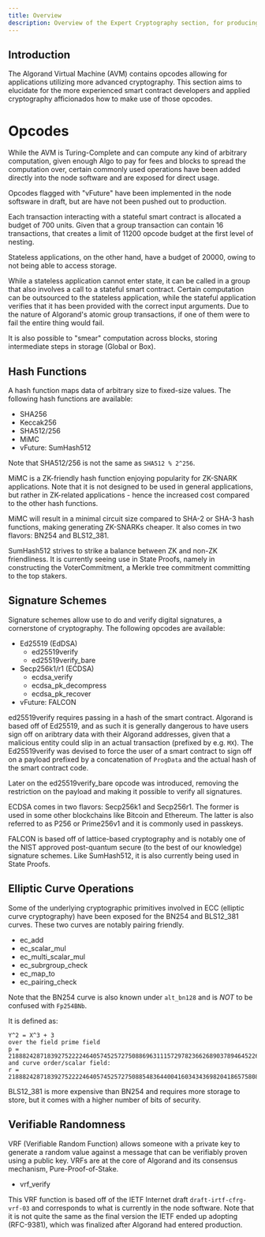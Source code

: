 ```yaml
---
title: Overview
description: Overview of the Expert Cryptography section, for producing applications utilizing advanced cryptography features in the AVM.
---
```


## Introduction

The Algorand Virtual Machine (AVM) contains opcodes allowing for applications utilizing more advanced cryptography. This section aims to elucidate for the more experienced smart contract developers and applied cryptography afficionados how to make use of those opcodes.


# Opcodes

While the AVM is Turing-Complete and can compute any kind of arbitrary computation, given enough Algo to pay for fees and blocks to spread the computation over, certain commonly used operations have been added directly into the node software and are exposed for direct usage.

Opcodes flagged with "vFuture" have been implemented in the node softsware in draft, but are have not been pushed out to production.

Each transaction interacting with a stateful smart contract is allocated a budget of 700 units. Given that a group transaction can contain 16 transactions, that creates a limit of 11200 opcode budget at the first level of nesting.

Stateless applications, on the other hand, have a budget of 20000, owing to not being able to access storage.

While a stateless application cannot enter state, it can be called in a group that also involves a call to a stateful smart contract. Certain computation can be outsourced to the stateless application, while the stateful application verifies that it has been provided with the correct input arguments. Due to the nature of Algorand's atomic group transactions, if one of them were to fail the entire thing would fail.

It is also possible to "smear" computation across blocks, storing intermediate steps in storage (Global or Box).

## Hash Functions

A hash function maps data of arbitrary size to fixed-size values. The following hash functions are available:

* SHA256
* Keccak256
* SHA512/256
* MiMC
* vFuture: SumHash512

Note that SHA512/256 is not the same as `SHA512 % 2^256`.

MiMC is a ZK-friendly hash function enjoying popularity for ZK-SNARK applications. Note that it is not designed to be used in general applications, but rather in ZK-related applications - hence the increased cost compared to the other hash functions.

MiMC will result in a minimal circuit size compared to SHA-2 or SHA-3 hash functions, making generating ZK-SNARKs cheaper. It also comes in two flavors: BN254 and BLS12_381.

SumHash512 strives to strike a balance between ZK and non-ZK friendliness. It is currently seeing use in State Proofs, namely in constructing the VoterCommitment, a Merkle tree commitment committing to the top stakers.

## Signature Schemes

Signature schemes allow use to do and verify digital signatures, a cornerstone of cryptography. The following opcodes are available:

* Ed25519 (EdDSA)
  * ed25519verify
  * ed25519verify_bare
* Secp256k1/r1 (ECDSA)
  * ecdsa_verify
  * ecdsa_pk_decompress
  * ecdsa_pk_recover
* vFuture: FALCON


ed25519verify requires passing in a hash of the smart contract. Algorand is based off of Ed25519, and as such it is generally dangerous to have users sign off on aribtrary data with their Algorand addresses, given that a malicious entity could slip in an actual transaction (prefixed by e.g. `MX`). The Ed25519verify was devised to force the user of a smart contract to sign off on a payload prefixed by a concatenation of `ProgData` and the actual hash of the smart contract code.

Later on the ed25519verify_bare opcode was introduced, removing the restriction on the payload and making it possible to verify all signatures.

ECDSA comes in two flavors: Secp256k1 and Secp256r1. The former is used in some other blockchains like Bitcoin and Ethereum. The latter is also referred to as P256 or Prime256v1 and it is commonly used in passkeys.

FALCON is based off of lattice-based cryptography and is notably one of the NIST approved post-quantum secure (to the best of our knowledge) signature schemes. Like SumHash512, it is also currently being used in State Proofs.


## Elliptic Curve Operations

Some of the underlying cryptographic primitives involved in ECC (elliptic curve cryptography) have been exposed for the BN254 and BLS12_381 curves. These two curves are notably pairing friendly.

* ec_add
* ec_scalar_mul
* ec_multi_scalar_mul
* ec_subrgroup_check
* ec_map_to
* ec_pairing_check

Note that the BN254 curve is also known under `alt_bn128` and is *NOT* to be confused with `Fp254BNb`.

It is defined as:

```
Y^2 = X^3 + 3
over the field prime field
p = 21888242871839275222246405745257275088696311157297823662689037894645226208583
and curve order/scalar field:
r = 21888242871839275222246405745257275088548364400416034343698204186575808495617
```

BLS12_381 is more expensive than BN254 and requires more storage to store, but it comes with a higher number of bits of security.


## Verifiable Randomness

VRF (Verifiable Random Function) allows someone with a private key to generate a random value against a message that can be verifiably proven using a public key. VRFs are at the core of Algorand and its consensus mechanism, Pure-Proof-of-Stake.

* vrf_verify

This VRF function is based off of the IETF Internet draft `draft-irtf-cfrg-vrf-03` and corresponds to what is currently in the node software. Note that it is not quite the same as the final version the IETF ended up adopting (RFC-9381), which was finalized after Algorand had entered production.